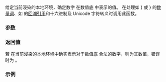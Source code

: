 {{cpp/regex/regex_traits/title|value}}
{{cpp/regex/regex_traits/navbar}}
{{dcl begin}}
{{dcl|since=c++11|1=
int value( CharT ch, int radix ) const;
}}
{{dcl end}}

给定当前浸染的本地环境，确定数字 {{c|ch}} 在数值底 {{c|radix}} 中表示的值。{{lc|std::regex}} 在处理如 {{tt|{1}}} 或 {{tt|{2,5}}} 的[[cpp/regex/ecmascript#数量词|数量词]]、如 {{tt|\1}} 的[[cpp/regex/ecmascript#回溯引用|回溯引用]]和十六进制及 Unicode 字符转义时调用此函数。

===参数===
{{par begin}}
{{par|ch|可以表示数字的字符}}
{{par|radix|8、10 或 16 之一}}
{{par end}}

===返回值===
若 {{c|ch}} 在当前浸染的本地环境中确实表示对于数值底 {{c|radix}} 合法的数字，则为其数值，错误时为 {{c|-1}}。

===示例===
{{example
|code=
#include &lt;iostream&gt;
#include &lt;locale&gt;
#include &lt;map&gt;
#include &lt;regex&gt;

// 这个自定义的正则表达式特征允许日文数字
struct jnum_traits : std::regex_traits&lt;wchar_t&gt;
{   
    static std::map&lt;wchar_t, int&gt; data;
    int value(wchar_t ch, int radix) const
    {
        wchar_t up = std::toupper(ch, getloc());
        return data.count(up) ? data[up] : regex_traits::value(ch, radix);
    }
};
std::map&lt;wchar_t, int&gt; jnum_traits::data = {{L'〇',0}, {L'一',1}, {L'二',2},
                                            {L'三',3}, {L'四',4}, {L'五',5},
                                            {L'六',6}, {L'七',7}, {L'八',8},
                                            {L'九',9}, {L'Ａ',10}, {L'Ｂ',11},
                                            {L'Ｃ',12}, {L'Ｄ',13}, {L'Ｅ',14},
                                            {L'Ｆ',15}};
int main()
{   
    std::locale::global(std::locale("ja_JP.utf8"));
    std::wcout.sync_with_stdio(false);
    std::wcout.imbue(std::locale());

    std::wstring in = L"風";

    if (std::regex_match(in, std::wregex(L"\\u98a8")))
        std::wcout &lt;&lt; "\\u98a8 匹配 " &lt;&lt; in &lt;&lt; '\n';

    if (std::regex_match(in, std::basic_regex&lt;wchar_t, jnum_traits&gt;(L"\\u九八ａ八")))
        std::wcout &lt;&lt; L"\\u九八ａ八 以自定义特征匹配 " &lt;&lt; in &lt;&lt; '\n';
}
|output=
\u98a8 匹配 風
\u九八ａ八 以自定义特征匹配 風
}}

{{langlinks|de|en|es|fr|it|ja|pt|ru}}